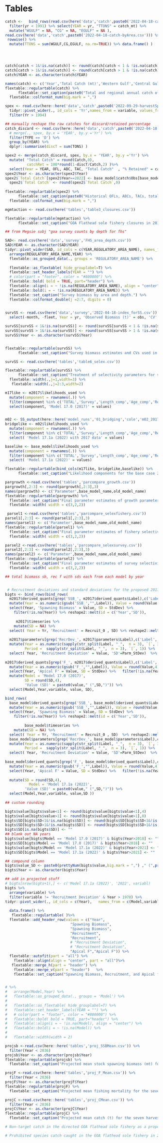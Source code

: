 # Tables


 

```r
catch <-   bind_rows(read.csv(here('data','catch',paste0('2022-04-18-catch_forSS.csv'))) %>%
  filter(yr < 1991) %>% select(YEAR = yr, "TTONS" = catch_mt) %>%
  mutate("WGULF" = NA, "CG" = NA, "EGULF" = NA ),
read.csv(here('data','catch',paste0('2022-04-18-catch-byArea.csv'))) %>%
 rowwise() %>% 
  mutate(TTONS = sum(WGULF,CG,EGULF, na.rm=TRUE)) %>% data.frame() )




catch[catch < 1&!is.na(catch)] <- round(catch[catch < 1 & !is.na(catch)],2)
catch[catch > 1&!is.na(catch)] <- round(catch[catch > 1 & !is.na(catch)],0)
catch$YEAR <- as.character(catch$YEAR) 

names(catch) <- c('Year','Total Catch (mt)','Western Gulf','Central Gulf','Eastern Gulf')
flextable::regulartable(catch) %>%  
      flextable::set_caption(paste0("Total and regional annual catch of GOA Flathead sole through ", date,". Data are from NMFS Observer Program and Alaska Regional Office.")) %>%
  flextable::colformat_num(big.mark = ",")
```

```r

spex <- read.csv(here::here('data','catch',paste0('2022-09-29-harvestSpex.csv'))) %>%
  tidyr::pivot_wider(., id_cols = 'Yr',names_from = variable, values_from = value) %>%
  filter(Yr > 1994)

## manually reshape the raw catches for discard/retained percentage
catch_discard <- read.csv(here::here('data','catch',paste0('2022-04-18-catch-raw.csv'))) %>%
  # merge(., spex, by.x = 'YEAR', by.y ='Yr') %>%
  filter(TYPE == 'D') %>%
  group_by(YEAR) %>%
  dplyr::summarise(discT = sum(TONS) )

spex2 <- merge(catch_discard, spex, by.x = 'YEAR', by.y ='Yr') %>%
  mutate( "Total Catch" = round(Catch,0),
          catchRet = 100*round(1-discT/Catch,2) )%>%
  select(Year = YEAR, OFL, ABC, TAC, "Total Catch"  , "% Retained" = catchRet)  
spex2$Year <- as.character(spex2$Year)        
spex2$`Total Catch`[spex2$Year==2022] <- base_model$catch$Obs[base_model$catch$Yr==2022]
  spex2$`Total Catch` <- round(spex2$`Total Catch`,0)
  
flextable::regulartable(spex2) %>%  
      flextable::set_caption(paste0("Historical OFLs, ABCs, TACs, total catch and percent retention through ", date,".")) %>%
  flextable::colformat_num(big.mark = ",")
```

\pagebreak

```r
mgmtaction <- read.csv(here('tables','table3_closures.csv'))

flextable::regulartable(mgmtaction) %>%  
      flextable::set_caption("GOA Flathead sole fishery closures in 2015.")
```

\pagebreak


```r
## from Megsie subj "goa survey counts by depth for fhs"

SAD<- read.csv(here('data','survey','FHS_area_depth.csv')) 
SAD$YEAR <- as.character(SAD$YEAR)
tidyr::pivot_wider(SAD, id_cols = c(YEAR,REGULATORY_AREA_NAME), names_from = Depth.range, values_from = total_biomass) %>%   
  arrange(REGULATORY_AREA_NAME,YEAR) %>%
  flextable::as_grouped_data(., groups = 'REGULATORY_AREA_NAME') %>%
  
  flextable::as_flextable( hide_grouplabel=T) %>%  
  flextable::set_header_labels(YEAR = "") %>% 
  # color(part = "footer", color = "#800000") %>%
  flextable::bold( bold = TRUE, part="header") %>% 
  flextable::align(i = ~ !is.na(REGULATORY_AREA_NAME), align = "center") %>% 
  flextable::bold(i = ~ !is.na(REGULATORY_AREA_NAME)) %>%  
  flextable::set_caption("Survey biomass by area and depth.") %>%
  flextable::colformat_double(j =2:7, digits = 0)
 
```


```r
survSS <- read.csv(here('data','survey','2022-04-18-index_forSS.csv')) %>%
  select(-month, -fleet, Year = yr, 'Observed Biomass (t)' = obs, 'CV' = sterr) 

survSS[survSS < 1&!is.na(survSS)] <- round(survSS[survSS < 1 & !is.na(survSS)],2)
survSS[survSS > 1&!is.na(survSS)] <- round(survSS[survSS > 1 & !is.na(survSS)],0)
survSS$Year <- as.character(survSS$Year)


flextable::regulartable(survSS) %>%  
      flextable::set_caption("Survey biomass estimates and CVs used in the assessment as an absolute index of abundance.")
```

```r
survSS <- read.csv(here('tables','table6_selex.csv')) 

flextable::regulartable(survSS) %>%  
      flextable::set_caption("Treatment of selectivity parameters for survey and fishery fleet. Bracketed values indicate parameter bounds, if applicable.") %>%
  flextable::width(.,j=1,width=3) %>%
   flextable::width(.,j=2:3,width=2)
```


```r
m17like <- m2017$likelihoods_used %>%
  mutate(component = rownames(.)) %>%
  filter(component %in% c('TOTAL','Survey','Length_comp','Age_comp','Recruitment')) %>%
  select(component, 'Model 17.0 (2017)' = values)


m02 <- SS_output(here::here('model_runs','01_bridging','cole','m02_2017_3.30.17'), covar=TRUE, verbose=FALSE, printstats=FALSE)
bridgelike <- m02$likelihoods_used %>%
  mutate(component = rownames(.)) %>%
  filter(component %in% c('TOTAL','Survey','Length_comp','Age_comp','Recruitment')) %>%
  select( 'Model 17.1a (2022) with 2017 data' = values)

baselike <- base_model$likelihoods_used %>%
  mutate(component = rownames(.)) %>%
  filter(component %in% c('TOTAL','Survey','Length_comp','Age_comp','Recruitment')) %>%
  select( 'Model 17.1a (2022)' = values)

flextable::regulartable(bind_cols(m17like, bridgelike,baselike)) %>%  
      flextable::set_caption("Likelihood components for the base case 2022 model, the base case model with new data removed (data are as for the 2015 model), and the 2017 model. Values for likelihood components for the 2022 base case model cannot be compared directly with the other two models. The likelihoods for the 2017 model and the 2022 model with 2017 data vary slightly due to changes in the underlying software.") 
```


```r
pargrowth <-read.csv(here('tables','parcompare_growth.csv'))
pargrowth[,2:3] <- round(pargrowth[,2:3],3)
names(pargrowth) <- c('Parameter',base_model_name,old_model_name)
flextable::regulartable(pargrowth) %>%  
  flextable::set_caption("Final parameter estimates of growth parameters and unfished recruitment in log space for Model 17.1a (2022) and Model 17.0 (2017).") %>%
  flextable::width( width = c(3,2,2))
```


```r
 parsel1 <-read.csv(here('tables','parcompare_selexfishery.csv'))
parsel1[,2:3] <- round(parsel1[,2:3],3)
names(parsel1) <- c('Parameter',base_model_name,old_model_name)
flextable::regulartable(parsel1) %>%  
  flextable::set_caption("Final parameter estimates of fishery selectivity parameters for Model 17.1a (2022) and Model 17.0 (2017).") %>%
  flextable::width( width = c(3,2,2))
```


```r
parsel2 <-read.csv(here('tables','parcompare_selexsurvey.csv'))
parsel2[,2:3] <- round(parsel2[,2:3],3)
names(parsel2) <- c('Parameter',base_model_name,old_model_name)
flextable::regulartable(parsel2) %>%  
  flextable::set_caption("Final parameter estimates of survey selectivity parameters for Model 17.1a (2022) and Model 17.0 (2017).") %>%
  flextable::width( width = c(3,2,2))
```
 

```r

## total biomass sb, rec f with sds each from each model by year


 # Recruitment deviations and standard deviations for the proposed 2017 model.
bigts <- bind_rows(bind_rows(  
  m2017$derived_quants[grep('SSB_', m2017$derived_quants$Label),c('Label','Value','StdDev')] %>%
  mutate(Year = as.numeric(gsub('SSB_',"",Label)), Value = round(Value,4)) %>%
  select(Year, 'Spawning Biomass' = Value, SD = StdDev) %>%
    filter(!is.na(Year)) %>% reshape2::melt(id = c('Year','SD')),
  
     m2017$timeseries %>%
    mutate(SD = NA) %>%
  select( Year = Yr, 'Recruitment' = Recruit_0 , SD) %>% reshape2::melt(id = c('Year','SD')),
    
  m2017$parameters[grep('RecrDev_', m2017$parameters$Label),c('Label','Value','Parm_StDev')] %>%
  mutate(Year = as.numeric(sapply(str_split(Label, "_",  n = 3), `[`, 3)), Value = round(Value,4),
         Period =  sapply(str_split(Label, "_",  n = 3), `[`, 1)) %>%
  select( Year, 'Recruitment Deviation' = Value, 'SD'=Parm_StDev)  %>% reshape2::melt(id = c('Year','SD')),
  
m2017$derived_quants[grep('F_', m2017$derived_quants$Label),c('Label','Value','StdDev')] %>%
  mutate(Year = as.numeric(gsub('F_',"",Label)), Value = round(Value,4)) %>%
  select(Year, 'Apical F' = Value, SD = StdDev) %>%   filter(!is.na(Year)) %>% reshape2::melt(id = c('Year','SD'))) %>% 
  mutate(Model = 'Model 17.0 (2017)',
         SD = round(SD,4),
         'Value (SD)' = paste0(value," (",SD,")")) %>%
  select(Model,Year,variable, value, SD),

bind_rows(  
  base_model$derived_quants[grep('SSB_', base_model$derived_quants$Label),c('Label','Value','StdDev')] %>%
  mutate(Year = as.numeric(gsub('SSB_',"",Label)), Value = round(Value,4)) %>%
  select(Year, 'Spawning Biomass' = Value, SD = StdDev) %>%
    filter(!is.na(Year)) %>% reshape2::melt(id = c('Year','SD')),
   
         base_model$timeseries %>% 
    mutate(SD = NA) %>%
  select( Year = Yr, 'Recruitment' = Recruit_0 , SD)  %>% reshape2::melt(id = c('Year','SD')),
  base_model$parameters[grep('RecrDev_', base_model$parameters$Label),c('Label','Value','Parm_StDev')] %>%
  mutate(Year = as.numeric(sapply(str_split(Label, "_",  n = 3), `[`, 3)), Value = round(Value,4),
         Period =  sapply(str_split(Label, "_",  n = 3), `[`, 1)) %>%
  select( Year, 'Recruitment Deviation' = Value, 'SD'=Parm_StDev)  %>% reshape2::melt(id = c('Year','SD')),
  
base_model$derived_quants[grep('F_', base_model$derived_quants$Label),c('Label','Value','StdDev')] %>%
  mutate(Year = as.numeric(gsub('F_',"",Label)), Value = round(Value,4)) %>%
  select(Year, 'Apical F' = Value, SD = StdDev) %>%   filter(!is.na(Year)) %>% reshape2::melt(id = c('Year','SD'))) %>% 
  
  mutate(SD = round(SD,4),
           Model = 'Model 17.1a (2022)',
         'Value (SD)' = paste0(value," (",SD,")")) %>%
  select(Model,Year,variable, value,SD ))
   
## custom rounding

bigts$value[bigts$value<1] <- round(bigts$value[bigts$value<1],4)
bigts$value[bigts$value>1] <- round(bigts$value[bigts$value>1],0)
bigts$SD[bigts$SD<1&!is.na(bigts$SD)] <- round(bigts$SD[bigts$SD<1&!is.na(bigts$SD)],4)
bigts$SD[bigts$SD>1&!is.na(bigts$SD)] <- round(bigts$SD[bigts$SD>1&!is.na(bigts$SD)],0)
bigts$SD[is.na(bigts$SD)] <- ""
## blank out NA years
bigts$value[bigts$Model == 'Model 17.0 (2017)' & bigts$Year>2018] <- ""
bigts$SD[bigts$Model == 'Model 17.0 (2017)' & bigts$Year>2018] <- ""
bigts$value[bigts$Model == 'Model 17.1a (2022)' & bigts$Year>2021] <- ""
bigts$SD[bigts$Model == 'Model 17.1a (2022)' & bigts$Year>2021] <- ""

## compound column
bigts$value_SD <- paste0(prettyNum(bigts$value,big.mark = ",") ," (",prettyNum(bigts$SD,big.mark = ","),")")
bigts$Year <- as.character(bigts$Year)

## add in projected stuff
# bigts[nrow(bigts+1),] <- c('Model 17.1a (2022)', '2022', variabl)
bigts %>%
  arrange(variable) %>%
  filter(variable != 'Recruitment Deviation' & Year > 1978) %>%
tidyr::pivot_wider(., id_cols = c(Year),   names_from = c(Model,variable), values_from = c(value_SD)) %>% 
  
  data.frame() %>%
   flextable::regulartable( )%>%
  flextable::add_header_row(values = c("Year", 
                              "Spawning Biomass", 
                              "Spawning Biomass", 
                              "Recruitment",
                              "Recruitment",
                              # "Recruitment Deviation",
                              # "Recruitment Deviation",
                              "Apical F","Apical F")) %>%
  flextable::autofit(part = "all") %>%
    flextable::align(align = "center", part = "all")%>% 
   flextable::merge_h(part = "header") %>%
    flextable::merge_v(part = "header")   %>%
    flextable::set_caption("Spawning Biomass, Recruitment, and Apical fishing mortality with associated standard deviations (in parentheses) from Model 17.0 (2017) and Model 17.1a (2022).") 


# %>%
#   arrange(Model,Year) %>%
#   flextable::as_grouped_data(., groups = 'Model') %>%
#   
#   flextable::as_flextable( hide_grouplabel=T) %>%  
#   flextable::set_header_labels(YEAR = "") %>% 
#   # color(part = "footer", color = "#800000") %>%
#   flextable::bold( bold = TRUE, part="header") %>% 
#   flextable::align(i = ~ !is.na(Model), align = "center") %>% 
#   flextable::bold(i = ~ !is.na(Model)) %>%  
# 
#   flextable::width(width = 2)
```

 
```r
projsb <-read.csv(here::here('tables','proj_SSBMean.csv')) %>%
  filter(Year < 2036)
projsb$Year <- as.character(projsb$Year)
flextable::regulartable(projsb) %>%  
  flextable::set_caption("Projected mean stock spawning biomass (mt) for the seven harvest scenarios listed in the Harvest Recommendations section.")  
```

```r
projF <-read.csv(here::here('tables','proj_F_Mean.csv')) %>%
  filter(Year < 2036)
projF$Year <- as.character(projF$Year)
flextable::regulartable(projF) %>%  
  flextable::set_caption("Projected mean fishing mortality for the seven harvest scenarios listed in the Harvest Recommendations section.")  
```

```r
projC <-read.csv(here::here('tables','proj_CMean.csv')) %>%
  filter(Year < 2036)
projC$Year <- as.character(projC$Year)
flextable::regulartable(projC) %>%  
  flextable::set_caption("Projected mean catch (t) for the seven harvest scenarios listed in the Harvest Recommendations section.") 
```


```r
# Non-target catch in the directed GOA flathead sole fishery as a proportion of total weight of bycatch of each species. Conditional highlighting from white (lowest numbers) to green (highest numbers) is applied. No seabird bycatch was recorded in the GOA flathead sole fishery.
```

```r
# Prohibited species catch caught in the GOA flathead sole fishery in 2015, 2016 and 2017.
```